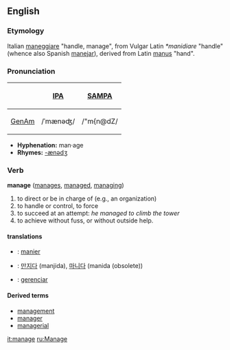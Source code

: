 ==English==

===Etymology===
Italian [[maneggiare]] "handle, manage", from Vulgar Latin ''*manidiare'' "handle" (whence also Spanish [[manejar]]), derived from Latin [[manus]] "hand".

===Pronunciation===
{| border=1 cellpadding=5
! !! [[w:IPA|IPA]] !! [[w:SAMPA|SAMPA]]
|-
! [[GenAm]]
| /ˈmænəʤ/ || /"m{n@dZ/
|}

*'''Hyphenation:''' man·age
*'''Rhymes:''' [[Rhymes:English:-ænədʒ|-ænədʒ]]

===Verb===
'''manage''' ([[manages]], [[managed]], [[managing]])
# to direct or be in charge of (e.g., an organization)
# to handle or control, to force
# to succeed at an attempt: ''he managed to climb the tower''
# to achieve without fuss, or without outside help.

====translations====

*{{fr}}: [[:fr:manier|manier]]
*{{ko}}: [[:ko:만지다|만지다]] (manjida), [[:ko:마니다|마니다]] (manida (obsolete))
*{{pt}}: [[gerenciar]]

====Derived terms====
*[[management]]
*[[manager]]
*[[managerial]]

[[it:manage]]
[[ru:Manage]]
